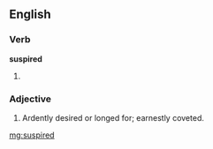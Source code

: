 ==English==

===Verb===
'''suspired'''

# {{past of|suspire}}

===Adjective===
{{en-adj}}

# {{obsolete}} Ardently desired or longed for; earnestly coveted.
#: {{rfquotek|Sir H. Wotton}}

[[mg:suspired]]